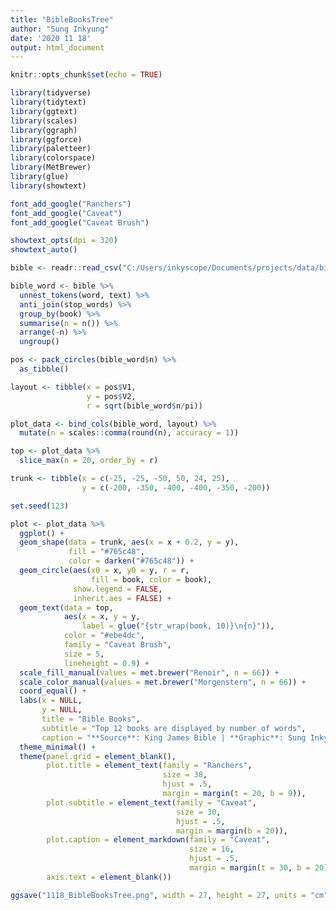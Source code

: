 ```yaml
---
title: "BibleBooksTree"
author: "Sung Inkyung"
date: '2020 11 18'
output: html_document
---
```


```r
knitr::opts_chunk$set(echo = TRUE)
```

```r
library(tidyverse)
library(tidytext)
library(ggtext)
library(scales)
library(ggraph)
library(ggforce)
library(paletteer)
library(colorspace)
library(MetBrewer)
library(glue)
library(showtext)

font_add_google("Ranchers")
font_add_google("Caveat")
font_add_google("Caveat Brush")

showtext_opts(dpi = 320)
showtext_auto()
```


```r
bible <- readr::read_csv("C:/Users/inkyscope/Documents/projects/data/bible_kjv_new.csv")

bible_word <- bible %>% 
  unnest_tokens(word, text) %>% 
  anti_join(stop_words) %>% 
  group_by(book) %>% 
  summarise(n = n()) %>% 
  arrange(-n) %>% 
  ungroup() 
```


```r
pos <- pack_circles(bible_word$n) %>% 
  as_tibble()

layout <- tibble(x = pos$V1,
                 y = pos$V2,
                 r = sqrt(bible_word$n/pi))

plot_data <- bind_cols(bible_word, layout) %>% 
  mutate(n = scales::comma(round(n), accuracy = 1))

top <- plot_data %>% 
  slice_max(n = 20, order_by = r)

trunk <- tibble(x = c(-25, -25, -50, 50, 24, 25),
                y = c(-200, -350, -400, -400, -350, -200))

```


```r
set.seed(123)

plot <- plot_data %>% 
  ggplot() +
  geom_shape(data = trunk, aes(x = x + 0.2, y = y), 
             fill = "#765c48", 
             color = darken("#765c48")) +
  geom_circle(aes(x0 = x, y0 = y, r = r, 
                  fill = book, color = book), 
              show.legend = FALSE, 
              inherit.aes = FALSE) +
  geom_text(data = top, 
            aes(x = x, y = y, 
                label = glue("{str_wrap(book, 10)}\n{n}")), 
            color = "#ebe4dc",
            family = "Caveat Brush",
            size = 5,
            lineheight = 0.9) +
  scale_fill_manual(values = met.brewer("Renoir", n = 66)) +
  scale_color_manual(values = met.brewer("Morgenstern", n = 66)) +
  coord_equal() +
  labs(x = NULL,
       y = NULL,
       title = "Bible Books",
       subtitle = "Top 12 books are displayed by number of words",
       caption = "**Source**: King James Bible | **Graphic**: Sung Inkyung") +
  theme_minimal() +
  theme(panel.grid = element_blank(),
        plot.title = element_text(family = "Ranchers",
                                  size = 38, 
                                  hjust = .5,
                                  margin = margin(t = 20, b = 9)),
        plot.subtitle = element_text(family = "Caveat",
                                     size = 30,
                                     hjust = .5,
                                     margin = margin(b = 20)),
        plot.caption = element_markdown(family = "Caveat",
                                        size = 16,
                                        hjust = .5,
                                        margin = margin(t = 30, b = 20)),
        axis.text = element_blank())

ggsave("1118_BibleBooksTree.png", width = 27, height = 27, units = "cm")
  
```
